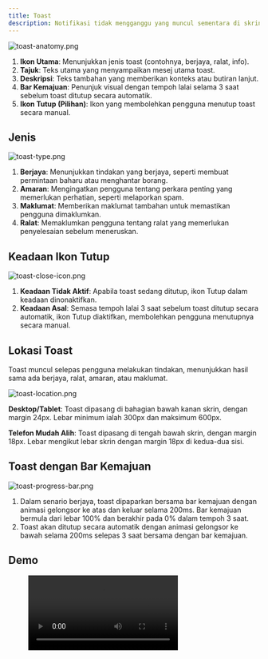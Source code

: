 ```yaml
---
title: Toast
description: Notifikasi tidak mengganggu yang muncul sementara di skrin untuk memberikan maklum balas atau memberi amaran kepada pengguna tentang sesuatu peristiwa.
---
```



![toast-anatomy.png](/design/toast-anatomy.png)

1. **Ikon Utama**: Menunjukkan jenis toast (contohnya, berjaya, ralat, info).
2. **Tajuk**: Teks utama yang menyampaikan mesej utama toast.
3. **Deskripsi**: Teks tambahan yang memberikan konteks atau butiran lanjut.
4. **Bar Kemajuan**: Penunjuk visual dengan tempoh lalai selama 3 saat sebelum toast ditutup secara automatik.
5. **Ikon Tutup (Pilihan)**: Ikon yang membolehkan pengguna menutup toast secara manual.

## Jenis

![toast-type.png](/design/toast-type.png)

1. **Berjaya**: Menunjukkan tindakan yang berjaya, seperti membuat permintaan baharu atau menghantar borang.
2. **Amaran**: Mengingatkan pengguna tentang perkara penting yang memerlukan perhatian, seperti melaporkan spam.
3. **Maklumat**: Memberikan maklumat tambahan untuk memastikan pengguna dimaklumkan.
4. **Ralat**: Memaklumkan pengguna tentang ralat yang memerlukan penyelesaian sebelum meneruskan.

## Keadaan Ikon Tutup

![toast-close-icon.png](/design/toast-close-icon.png)

1. **Keadaan Tidak Aktif**: Apabila toast sedang ditutup, ikon Tutup dalam keadaan dinonaktifkan.
2. **Keadaan Asal**: Semasa tempoh lalai 3 saat sebelum toast ditutup secara automatik, ikon Tutup diaktifkan, membolehkan pengguna menutupnya secara manual.

## Lokasi Toast

Toast muncul selepas pengguna melakukan tindakan, menunjukkan hasil sama ada berjaya, ralat, amaran, atau maklumat.

![toast-location.png](/design/toast-location.png)

**Desktop/Tablet**: Toast dipasang di bahagian bawah kanan skrin, dengan margin 24px. Lebar minimum ialah 300px dan maksimum 600px.

**Telefon Mudah Alih**: Toast dipasang di tengah bawah skrin, dengan margin 18px. Lebar mengikut lebar skrin dengan margin 18px di kedua-dua sisi.

## Toast dengan Bar Kemajuan

![toast-progress-bar.png](/design/toast-progress-bar.png)

1. Dalam senario berjaya, toast dipaparkan bersama bar kemajuan dengan animasi gelongsor ke atas dan keluar selama 200ms. Bar kemajuan bermula dari lebar 100% dan berakhir pada 0% dalam tempoh 3 saat.
2. Toast akan ditutup secara automatik dengan animasi gelongsor ke bawah selama 200ms selepas 3 saat bersama dengan bar kemajuan.

## Demo

<figure>
  <video controls="true" allowfullscreen="true">
    <source src={s3("/design/toast-demo.mov")} type="video/mp4" />
  </video>
</figure>
